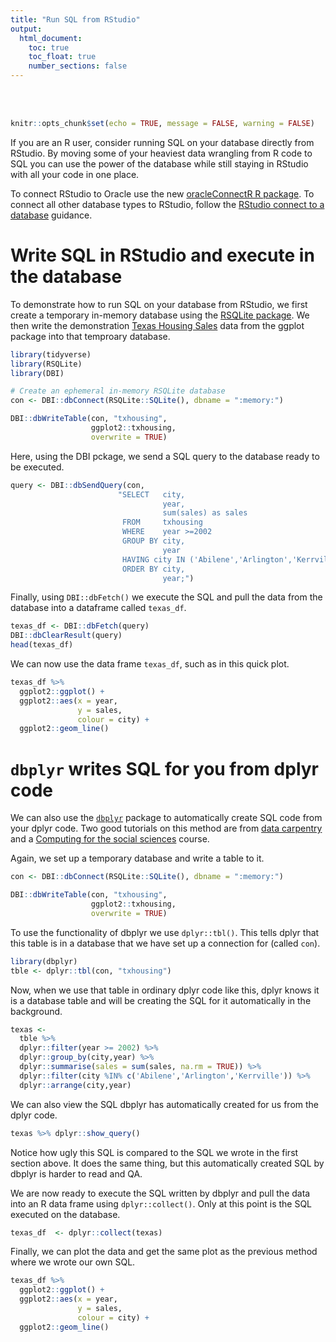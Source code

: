 ```yaml
---
title: "Run SQL from RStudio"
output:
  html_document:
    toc: true
    toc_float: true
    number_sections: false
---
```


<br />
<br />

```r
knitr::opts_chunk$set(echo = TRUE, message = FALSE, warning = FALSE)
```


If you are an R user, consider running SQL on your database directly from RStudio. By moving some of your heaviest data wrangling from R code to SQL you can use the power of the database while still staying in RStudio with all your code in one place.

To connect RStudio to Oracle use the new [oracleConnectR R package](https://github.com/moj-analytical-services/oracleConnectR){target="_blank"}. To connect all other database types to RStudio, follow the [RStudio connect to a database](https://db.rstudio.com/getting-started/connect-to-database){target="_blank"} guidance.

# Write SQL in RStudio and execute in the database

To demonstrate how to run SQL on your database from RStudio, we first create a temporary in-memory database using the [RSQLite package](https://rsqlite.r-dbi.org/){target="_blank"}. We then write the demonstration [Texas Housing Sales](https://ggplot2.tidyverse.org/reference/txhousing.html){target="_blank"} data from the ggplot package into that temproary database.

```r
library(tidyverse)
library(RSQLite)
library(DBI)

# Create an ephemeral in-memory RSQLite database
con <- DBI::dbConnect(RSQLite::SQLite(), dbname = ":memory:")

DBI::dbWriteTable(con, "txhousing", 
                  ggplot2::txhousing,
                  overwrite = TRUE)
```

Here, using the DBI pckage, we send a SQL query to the database ready to be executed.

```r
query <- DBI::dbSendQuery(con, 
                        "SELECT   city,
                                  year,
                                  sum(sales) as sales
                         FROM     txhousing 
                         WHERE    year >=2002
                         GROUP BY city,
                                  year
                         HAVING city IN ('Abilene','Arlington','Kerrville')
                         ORDER BY city,
                                  year;")
```

Finally, using `DBI::dbFetch()` we execute the SQL and pull the data from the database into a dataframe called `texas_df`.

```r
texas_df <- DBI::dbFetch(query)
DBI::dbClearResult(query)
head(texas_df)
```

We can now use the data frame `texas_df`, such as in this quick plot.

```r
texas_df %>% 
  ggplot2::ggplot() +
  ggplot2::aes(x = year,
               y = sales,
               colour = city) +
  ggplot2::geom_line() 
```

# `dbplyr` writes SQL for you from dplyr code

We can also use the [`dbplyr`](https://dbplyr.tidyverse.org/articles/dbplyr.html){target="_blank"} package to automatically create SQL code from your dplyr code. Two good tutorials on this method are from [data carpentry](https://datacarpentry.org/R-ecology-lesson/05-r-and-databases.html){target="_blank"} and a [Computing for the social sciences](https://cfss.uchicago.edu/notes/sql-databases/){target="_blank"} course.

Again, we set up a temporary database and write a table to it.

```r
con <- DBI::dbConnect(RSQLite::SQLite(), dbname = ":memory:")

DBI::dbWriteTable(con, "txhousing", 
                  ggplot2::txhousing,
                  overwrite = TRUE)
```

To use the functionality of dbplyr we use `dplyr::tbl()`. This tells dplyr that this table is in a database that we have set up a connection for (called `con`).

```r
library(dbplyr)
tble <- dplyr::tbl(con, "txhousing")
```

Now, when we use that table in ordinary dplyr code like this, dplyr knows it is a database table and will be creating the SQL for it automatically in the background.

```r
texas <- 
  tble %>% 
  dplyr::filter(year >= 2002) %>% 
  dplyr::group_by(city,year) %>% 
  dplyr::summarise(sales = sum(sales, na.rm = TRUE)) %>% 
  dplyr::filter(city %IN% c('Abilene','Arlington','Kerrville')) %>% 
  dplyr::arrange(city,year) 
```

We can also view the SQL dbplyr has automatically created for us from the dplyr code.

```r
texas %>% dplyr::show_query()
```

Notice how ugly this SQL is compared to the SQL we wrote in the first section above. It does the same thing, but this automatically created SQL by dbplyr is harder to read and QA.

We are now ready to execute the SQL written by dbplyr and pull the data into an R data frame using `dplyr::collect()`. Only at this point is the SQL executed on the database.

```r
texas_df  <- dplyr::collect(texas) 
```

Finally, we can plot the data and get the same plot as the previous method where we wrote our own SQL.

```r
texas_df %>% 
  ggplot2::ggplot() +
  ggplot2::aes(x = year,
               y = sales,
               colour = city) +
  ggplot2::geom_line() 
```
